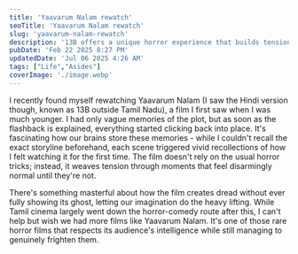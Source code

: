 ```yaml
---
title: 'Yaavarum Nalam rewatch'
seoTitle: 'Yaavarum Nalam rewatch'
slug: 'yaavarum-nalam-rewatch'
description: '13B offers a unique horror experience that builds tension through disarmingly normal moments rather than relying on typical genre tricks.'
pubDate: 'Feb 22 2025 8:27 PM'
updatedDate: 'Jul 06 2025 4:26 AM'
tags: ["Life","Asides"]
coverImage: './image.webp'
---
```


I recently found myself rewatching Yaavarum Nalam (I saw the Hindi version though, known as 13B outside Tamil Nadu), a film I first saw when I was much younger. I had only vague memories of the plot, but as soon as the flashback is explained, everything started clicking back into place. It's fascinating how our brains store these memories - while I couldn't recall the exact storyline beforehand, each scene triggered vivid recollections of how I felt watching it for the first time. The film doesn't rely on the usual horror tricks; instead, it weaves tension through moments that feel disarmingly normal until they're not.


There's something masterful about how the film creates dread without ever fully showing its ghost, letting our imagination do the heavy lifting. While Tamil cinema largely went down the horror-comedy route after this, I can't help but wish we had more films like Yaavarum Nalam. It's one of those rare horror films that respects its audience's intelligence while still managing to genuinely frighten them.

